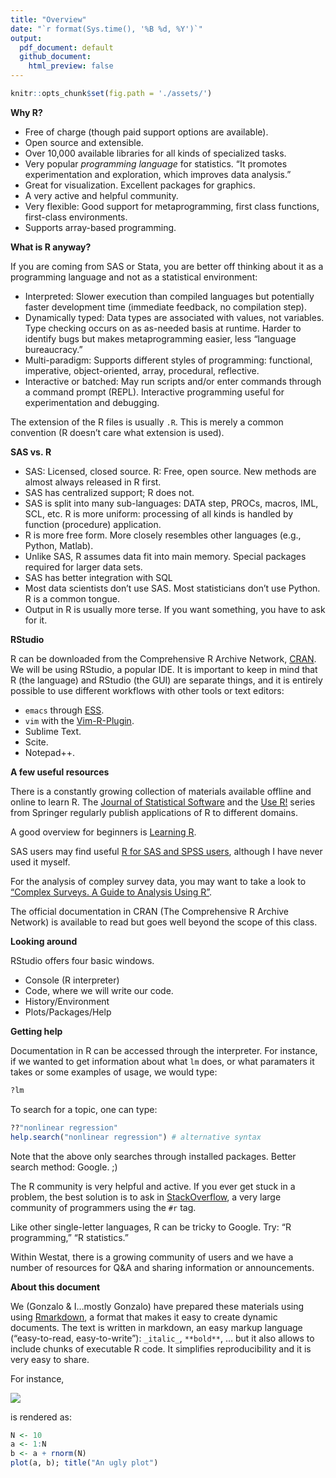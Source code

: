 --- 
title: "Overview"
date: "`r format(Sys.time(), '%B %d, %Y')`"
output: 
  pdf_document: default
  github_document: 
    html_preview: false
---


```{r setup, include=FALSE, cache=FALSE}
knitr::opts_chunk$set(fig.path = './assets/')
```


**Why R?**

- Free of charge (though paid support options are available).
- Open source and extensible.
- Over 10,000 available libraries for all kinds of specialized tasks.
-	Very popular *programming language* for statistics. "It promotes experimentation and exploration, which improves data analysis."
-	Great for visualization. Excellent packages for graphics.
-	A very active and helpful community.
- Very flexible: Good support for metaprogramming, first class functions, first-class environments.
- Supports array-based programming.

**What is R anyway?**

If you are coming from SAS or Stata, you are better off thinking about it as a programming language and not as a statistical environment:

- Interpreted: Slower execution than compiled languages but potentially faster development time (immediate feedback, no compilation step).
- Dynamically typed: Data types are associated with values, not variables. Type checking occurs on as as-needed basis at runtime. Harder to identify bugs but makes metaprogramming easier, less "language bureaucracy."
- Multi-paradigm: Supports different styles of programming: functional, imperative, object-oriented, array, procedural, reflective.
- Interactive or batched: May run scripts and/or enter commands through a command prompt (REPL). Interactive programming useful for experimentation and debugging.

The extension of the R files is usually `.R`. This is merely a common convention (R doesn't care what extension is used).

**SAS vs. R**

- SAS: Licensed, closed source. R: Free, open source. New methods are almost always released in R first.
- SAS has centralized support; R does not.
- SAS is split into many sub-languages: DATA step, PROCs, macros, IML, SCL, etc. R is more uniform: processing of all kinds is handled by function (procedure) application.
- R is more free form. More closely resembles other languages (e.g., Python, Matlab).
- Unlike SAS, R assumes data fit into main memory. Special packages required for larger data sets.
- SAS has better integration with SQL
- Most data scientists don't use SAS. Most statisticians don't use Python. R is a common tongue.
- Output in R is usually more terse.  If you want something, you have to ask for it.

**RStudio**

R can be downloaded from the Comprehensive R Archive Network,
[CRAN](https//cran.r-project.org). We will be using RStudio, a popular IDE. It
is important to keep in mind that R (the language) and RStudio (the GUI) are
separate things, and it is entirely possible to use different workflows with
other tools or text editors:

- `emacs` through [ESS](http://ess.r-project.org/).
- `vim` with the [Vim-R-Plugin](http://www.vim.org/scripts/script.php?script_id=2628).
- Sublime Text.
- Scite.
- Notepad++.

**A few useful resources**

There is a constantly growing collection of materials available offline and
online to learn R. The
[Journal of Statistical Software](http://www.jstatsoft.org/index) and the
[Use R!](http://www.springer.com/series/6991) series from Springer regularly
publish applications of R to different domains.

A good overview for beginners is
[Learning R](http://shop.oreilly.com/product/0636920028352.do).

SAS users may find useful
[R for SAS and SPSS users](http://www.springer.com/us/book/9781461406846),
although I have never used it myself.

For the analysis of compley survey data, you may want to take a look to ["Complex
Surveys. A Guide to Analysis Using R"](http://r-survey.r-forge.r-project.org/svybook/). 

The official documentation in CRAN (The Comprehensive R Archive Network) is available to read but goes well beyond the scope of this class.

**Looking around**

RStudio offers four basic windows. 

- Console (R interpreter)
- Code, where we will write our code.
- History/Environment
- Plots/Packages/Help

**Getting help**

Documentation in R can
be accessed through the interpreter. For instance, if we wanted to get
information about what `lm` does, or what paramaters it takes or some examples
of usage, we would type:
```{r eval=FALSE}
?lm
```

To search for a topic, one can type:
```{r eval=FALSE}
??"nonlinear regression"
help.search("nonlinear regression") # alternative syntax
```

Note that the above only searches through installed packages. Better search method: Google. ;)

The R community is very helpful and active. If you ever get stuck in a problem, the best solution is to ask in 
[StackOverflow](http://stackoverflow.com/), a very large community of
programmers using the `#r` tag. 

Like other single-letter languages, R can be tricky to Google. Try: "R programming," "R statistics."

Within Westat, there is a growing community of users and we have a number of
resources for Q&A and sharing information or announcements.

**About this document**

We (Gonzalo & I...mostly Gonzalo) have prepared these materials using using
[Rmarkdown](http://rmarkdown.rstudio.com/), a format that makes it easy to
create dynamic documents. The text is written in markdown, an easy
markup language ("easy-to-read, easy-to-write"): `_italic_`, `**bold**`,
... but it also allows to include chunks of executable R code. It simplifies
reproducibility and it is very easy to share.

For instance, 

<p align="left">
<img src ="assets/raw-rmarkdown.png">
</p>

is rendered as:

```{r}
N <- 10
a <- 1:N
b <- a + rnorm(N)
plot(a, b); title("An ugly plot")
```